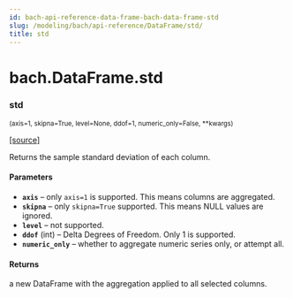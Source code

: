 ```yaml
---
id: bach-api-reference-data-frame-bach-data-frame-std
slug: /modeling/bach/api-reference/DataFrame/std/
title: std
---
```


# bach.DataFrame.std

<div className="method">

### <span className="name">std</span>

<small className="parameter-list">(<span className="parameter" id="axis">axis=1</span>, <span className="parameter" id="skipna">skipna=True</span>, <span className="parameter" id="level">level=None</span>, <span className="parameter" id="ddof">ddof=1</span>, <span className="parameter" id="numeric_only">numeric_only=False</span>, <span className="parameter" id="**">\*\*kwargs</span>)</small>


&#8203;<span className="view-source">[[source]](https://github.com/objectiv/objectiv-analytics/blob/mainon3.8/site-packages/bach/dataframe.py)</span>

<div className="content">

Returns the sample standard deviation of each column.


#### Parameters

* **`axis`** – only `axis=1` is supported. This means columns are aggregated.
* **`skipna`** – only `skipna=True` supported. This means NULL values are ignored.
* **`level`** – not supported.
* **`ddof`** (int) – Delta Degrees of Freedom. Only 1 is supported.
* **`numeric_only`** – whether to aggregate numeric series only, or attempt all.



#### Returns

a new DataFrame with the aggregation applied to all selected columns.



</div>


</div>
